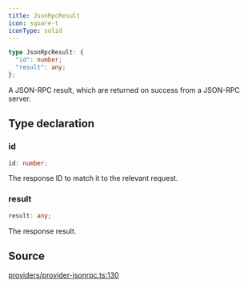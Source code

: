 ```yaml
---
title: JsonRpcResult
icon: square-t
iconType: solid
---
```


```ts
type JsonRpcResult: {
  "id": number;
  "result": any;
};
```

A JSON-RPC result, which are returned on success from a JSON-RPC server.

## Type declaration

### id

```ts
id: number;
```

The response ID to match it to the relevant request.

### result

```ts
result: any;
```

The response result.

## Source

[providers/provider-jsonrpc.ts:130](https://github.com/dominant-strategies/quais.js/blob/3fde6763235c7029b19260e352cfa6956f8b8444/src/providers/provider-jsonrpc.ts#L130)
